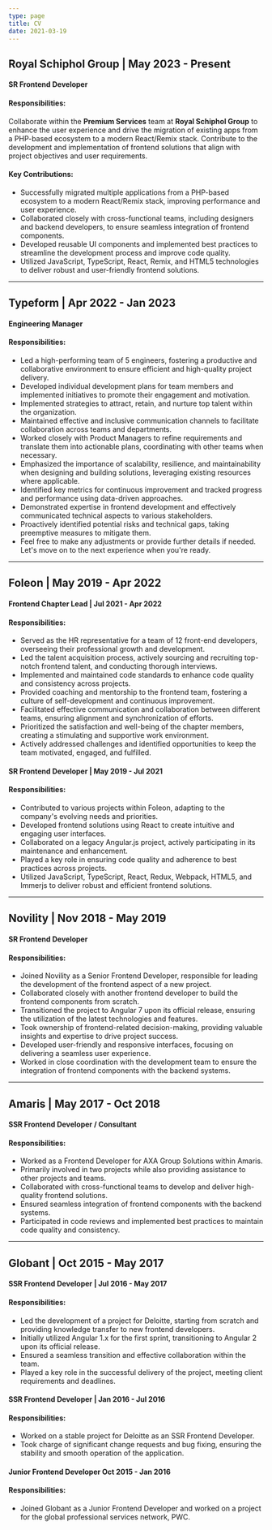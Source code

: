```yaml
---
type: page
title: CV
date: 2021-03-19
---
```


## Royal Schiphol Group | May 2023 - Present

#### SR Frontend Developer

#### Responsibilities:

Collaborate within the **Premium Services** team at **Royal Schiphol Group** to enhance the user experience and drive the migration of existing apps from a PHP-based ecosystem to a modern React/Remix stack.
Contribute to the development and implementation of frontend solutions that align with project objectives and user requirements.

#### Key Contributions:

- Successfully migrated multiple applications from a PHP-based ecosystem to a modern React/Remix stack, improving performance and user experience.
- Collaborated closely with cross-functional teams, including designers and backend developers, to ensure seamless integration of frontend components.
- Developed reusable UI components and implemented best practices to streamline the development process and improve code quality.
- Utilized JavaScript, TypeScript, React, Remix, and HTML5 technologies to deliver robust and user-friendly frontend solutions.

---

## Typeform | Apr 2022 - Jan 2023

#### Engineering Manager

#### Responsibilities:

- Led a high-performing team of 5 engineers, fostering a productive and collaborative environment to ensure efficient and high-quality project delivery.
- Developed individual development plans for team members and implemented initiatives to promote their engagement and motivation.
- Implemented strategies to attract, retain, and nurture top talent within the organization.
- Maintained effective and inclusive communication channels to facilitate collaboration across teams and departments.
- Worked closely with Product Managers to refine requirements and translate them into actionable plans, coordinating with other teams when necessary.
- Emphasized the importance of scalability, resilience, and maintainability when designing and building solutions, leveraging existing resources where applicable.
- Identified key metrics for continuous improvement and tracked progress and performance using data-driven approaches.
- Demonstrated expertise in frontend development and effectively communicated technical aspects to various stakeholders.
- Proactively identified potential risks and technical gaps, taking preemptive measures to mitigate them.
- Feel free to make any adjustments or provide further details if needed. Let's move on to the next experience when you're ready.

---

## Foleon | May 2019 - Apr 2022

#### Frontend Chapter Lead | Jul 2021 - Apr 2022

#### Responsibilities:

- Served as the HR representative for a team of 12 front-end developers, overseeing their professional growth and development.
- Led the talent acquisition process, actively sourcing and recruiting top-notch frontend talent, and conducting thorough interviews.
- Implemented and maintained code standards to enhance code quality and consistency across projects.
- Provided coaching and mentorship to the frontend team, fostering a culture of self-development and continuous improvement.
- Facilitated effective communication and collaboration between different teams, ensuring alignment and synchronization of efforts.
- Prioritized the satisfaction and well-being of the chapter members, creating a stimulating and supportive work environment.
- Actively addressed challenges and identified opportunities to keep the team motivated, engaged, and fulfilled.

#### SR Frontend Developer | May 2019 - Jul 2021

#### Responsibilities:

- Contributed to various projects within Foleon, adapting to the company's evolving needs and priorities.
- Developed frontend solutions using React to create intuitive and engaging user interfaces.
- Collaborated on a legacy Angular.js project, actively participating in its maintenance and enhancement.
- Played a key role in ensuring code quality and adherence to best practices across projects.
- Utilized JavaScript, TypeScript, React, Redux, Webpack, HTML5, and Immerjs to deliver robust and efficient frontend solutions.

---

## Novility | Nov 2018 - May 2019

#### SR Frontend Developer

#### Responsibilities:

- Joined Novility as a Senior Frontend Developer, responsible for leading the development of the frontend aspect of a new project.
- Collaborated closely with another frontend developer to build the frontend components from scratch.
- Transitioned the project to Angular 7 upon its official release, ensuring the utilization of the latest technologies and features.
- Took ownership of frontend-related decision-making, providing valuable insights and expertise to drive project success.
- Developed user-friendly and responsive interfaces, focusing on delivering a seamless user experience.
- Worked in close coordination with the development team to ensure the integration of frontend components with the backend systems.

---

## Amaris | May 2017 - Oct 2018

#### SSR Frontend Developer / Consultant

#### Responsibilities:

- Worked as a Frontend Developer for AXA Group Solutions within Amaris.
- Primarily involved in two projects while also providing assistance to other projects and teams.
- Collaborated with cross-functional teams to develop and deliver high-quality frontend solutions.
- Ensured seamless integration of frontend components with the backend systems.
- Participated in code reviews and implemented best practices to maintain code quality and consistency.

---

## Globant | Oct 2015 - May 2017

#### SSR Frontend Developer | Jul 2016 - May 2017

#### Responsibilities:

- Led the development of a project for Deloitte, starting from scratch and providing knowledge transfer to new frontend developers.
- Initially utilized Angular 1.x for the first sprint, transitioning to Angular 2 upon its official release.
- Ensured a seamless transition and effective collaboration within the team.
- Played a key role in the successful delivery of the project, meeting client requirements and deadlines.

#### SSR Frontend Developer | Jan 2016 - Jul 2016

#### Responsibilities:

- Worked on a stable project for Deloitte as an SSR Frontend Developer.
- Took charge of significant change requests and bug fixing, ensuring the stability and smooth operation of the application.

#### Junior Frontend Developer Oct 2015 - Jan 2016

#### Responsibilities:

- Joined Globant as a Junior Frontend Developer and worked on a project for the global professional services network, PWC.
